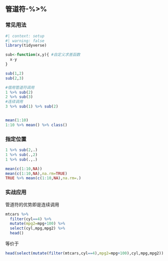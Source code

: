 ## 管道符-%\>%

### 常见用法

```r
#| context: setup
#| warning: false
library(tidyverse)

sub<-function(x,y){ #自定义求差函数
  x-y
}

sub(1,2)
sub(2,3)
```

```r
#借用管道符调用
1 %>% sub(2)
2 %>% sub(3)
#连续调用
3 %>% sub(1) %>% sub(2)


mean(1:10)
1:10 %>% mean() %>% class()
```

### 指定位置

```r
1 %>% sub(2,.)
1 %>% sub(.,2)
1 %>% sub(.,.)

mean(c(1:10,NA))
mean(c(1:10,NA),na.rm=TRUE)
TRUE %>% mean(c(1:10,NA),na.rm=.)
```

### 实战应用

管道符的优势即是连续调用

```r
mtcars %>%
  filter(cyl==4) %>%
  mutate(mpg2=mpg+100) %>%
  select(cyl,mpg,mpg2) %>%
  head()
```

等价于
```r
head(select(mutate(filter(mtcars,cyl==4),mpg2=mpg+100),cyl,mpg,mpg2))
```